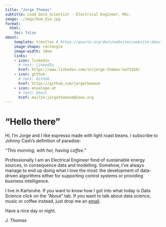 ```yaml
---
title: "Jorge Thomas"
subtitle: Lead Data Scientist - Electrical Engineer, MSc.
image: ./imgs/bom_dia.jpg
format:
  html:
    toc: false
about: 
    template: trestles # https://quarto.org/docs/websites/website-about.html
    image-shape: rectangle
    image-width: 18em
    links:
    - icon: linkedin
      # text: LinkedIn
      href: https://www.linkedin.com/in/jorge-thomas-ba751b8/
    - icon: github
      # text: Github
      href: https://github.com/jorgethomasm
    - icon: envelope-at
      # text: Email
      href: mailto:jorgethomasm@ieee.org 
---
```


# "Hello there"

Hi, I'm Jorge and I like espresso made with light roast beans. I subscribe to Johnny Cash's definition of paradise:

*“This morning, with her, having coffee.”*

Professionally I am an Electrical Engineer fond of sustainable energy sources, in consequence data and modelling. Somehow, I've always manage to end up doing what I love the most: the development of data-driven algorithms either for supporting control systems or providing business intelligence.

I live in Karlsruhe. If you want to know how I got into what today is Data Science click on the "About" tab. If you want to talk about data science, music or coffee instead, just drop me an [email](mailto:jorgethomasm@ieee.org).

Have a nice day or night.

*J. Thomas*